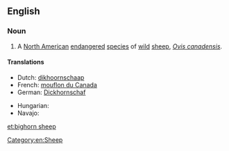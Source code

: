 ==English==
{{wikipedia}}

===Noun===
{{en-noun|sg=[[bighorn]] [[sheep]]|?}}

# A [[North American]] [[endangered]] [[species]] of [[wild]] [[sheep]], ''[[Ovis canadensis]]''.

====Translations====
{{trans-top|a North American wild sheep}}
* Dutch: [[dikhoornschaap]] {{n}}
* French: [[mouflon du Canada]] {{m}}
* German: [[Dickhornschaf]]
{{trans-mid}}
* Hungarian: {{t|hu|kanadai vadjuh}}
* Navajo: {{tø|nv|tsétah dibé}}
{{trans-bottom}}

[[Category:en:Sheep]]

[[et:bighorn sheep]]